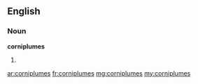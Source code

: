 ==English==

===Noun===
'''corniplumes'''

# {{plural of|[[corniplume]]}}

[[ar:corniplumes]]
[[fr:corniplumes]]
[[mg:corniplumes]]
[[my:corniplumes]]